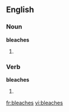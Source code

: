==English==

===Noun===
'''bleaches'''

# {{plural of|[[bleach]]}}

===Verb===
'''bleaches'''

#{{third-person singular of|[[bleach]]}}

[[fr:bleaches]]
[[vi:bleaches]]